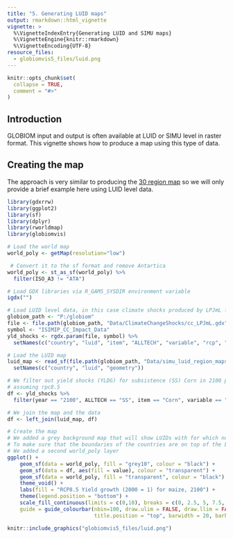 ```yaml
---
title: "5. Generating LUID maps"
output: rmarkdown::html_vignette
vignette: >
  %\VignetteIndexEntry{Generating LUID and SIMU maps}
  %\VignetteEngine{knitr::rmarkdown}
  %\VignetteEncoding{UTF-8}
resource_files:
  - globiomvis5_files/luid.png
---
```


```r
knitr::opts_chunk$set(
  collapse = TRUE,
  comment = "#>"
)
```

## Introduction

GLOBIOM input and output is often available at LUID or SIMU level in raster format. This vignette shows how to produce a map using this type of data. 


## Creating the map

The approach is very similar to producing the [30 region map](https://iiasa.github.io/globiomvis/articles/globiomvis4.html) so we will only provide a brief example here using LUID level data. 

```r
library(gdxrrw)
library(ggplot2)
library(sf)
library(dplyr)
library(rworldmap)
library(globiomvis)

# Load the world map
world_poly <- getMap(resolution="low")

 # Convert it to the sf format and remove Antartica
world_poly <- st_as_sf(world_poly) %>%
  filter(ISO_A3 != "ATA")

# Load GDX libraries via R_GAMS_SYSDIR environment variable
igdx("")

# Load LUID level data, in this case climate shocks produced by LPJmL for ISIMIP
globiom_path <- "P:/globiom"
file <- file.path(globiom_path, "Data/ClimateChangeShocks/cc_LPJmL.gdx")
symbol <- "ISIMIP_CC_Impact_Data"
yld_shocks <- rgdx.param(file, symbol) %>% 
  setNames(c("country", "luid", "item", "ALLTECH", "variable", "rcp", "gcm", "crop_model", "resolution", "year", "value"))

# Load the LUID map
luid_map <- read_sf(file.path(globiom_path, "Data/simu_luid_region_maps/LUId/LUID_CTY.shp")) %>%
  setNames(c("country", "luid", "geometry"))

# We filter out yield shocks (YLDG) for subsistence (SS) Corn in 2100 produced HadGEM2-ES
# assuming rpc8.5
df <- yld_shocks %>%
  filter(year == "2100", ALLTECH == "SS", item == "Corn", variable == "YLDG", gcm == "HadGEM2-ES", rcp == "rcp8p5")

# We join the map and the data
df <- left_join(luid_map, df)

# Create the map
# We added a grey background map that will show LUIDs with for which no data is available
# To make sure that the boundaries of the countries are on top of the LUID information,
# We added a second world_poly layer
ggplot() +
    geom_sf(data = world_poly, fill = "grey10", colour = "black") + 
    geom_sf(data = df, aes(fill = value), colour = "transparent") +
    geom_sf(data = world_poly, fill = "transparent", colour = "black") +
    theme_void() +
    labs(fill = "RCP8.5 Yield growth (2000 = 1) for maize, 2100") +
    theme(legend.position = "bottom") +
    scale_fill_continuous(limits = c(0,10), breaks = c(0, 2.5, 5, 7.5, 10),
    guide = guide_colourbar(nbin=100, draw.ulim = FALSE, draw.llim = FALSE, 
                            title.position = "top", barwidth = 20, barheight = 1))


```


```r
knitr::include_graphics("globiomvis5_files/luid.png")
```
